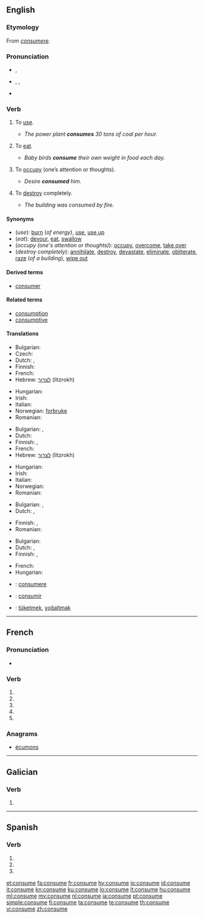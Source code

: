 {{also|consumé}}
==English==

===Etymology===
From {{etyl|la}} ''[[consumere]]''.

===Pronunciation===
* {{a|UK}} {{IPA|/kənˈsjuːm/}}, {{SAMPA|/k@n"sju:m/}}
* {{a|US}} {{enPR|kən-so͞om}}, {{IPA|/kənˈsuːm/}}, {{SAMPA|/k@n"su:m/}}
* {{audio|en-us-consume.ogg|Audio (US)}}

===Verb===
{{en-verb|consum|ing}}

# {{transitive}} To [[use]].
#* ''The power plant '''consumes''' 30 tons of coal per hour.''
# {{transitive}} To [[eat]].
#* ''Baby birds '''consume''' their own weight in food each day.''
# {{transitive}} To [[occupy]] (one’s attention or thoughts).
#* ''Desire '''consumed''' him.''
# {{transitive}} To [[destroy]] completely.
#* ''The building was consumed by fire.''

====Synonyms====
* (''use''): [[burn]] (''of energy''), [[use]], [[use up]]
* (''eat''): [[devour]], [[eat]], [[swallow]]
* (''occupy (one's attention or thoughts)''): [[occupy]], [[overcome]], [[take over]]
* (''destroy completely''): [[annihilate]], [[destroy]], [[devastate]], [[eliminate]], [[obliterate]], [[raze]] (''of a building''), [[wipe out]]

====Derived terms====
* [[consumer]]

====Related terms====
* [[consumption]]
* [[consumptive]]

====Translations====
{{trans-top|to use}}
* Bulgarian: {{t|bg|изразходвам}}
* Czech: {{t-|cs|spotřebovat}}
* Dutch: {{t+|nl|consumeren}}, {{t-|nl|verbruiken}}
* Finnish: {{t-|fi|kuluttaa}}
* French: {{t+|fr|consommer}}
* Hebrew: [[לצרוך]] (litzrokh)
{{trans-mid}}
* Hungarian: {{t|hu|fogyaszt}}
* Irish: {{t-|ga|caith|xs=Irish}}
* Italian: {{t+|it|consumare}}
* Norwegian: [[forbruke]]
* Romanian: {{t-|ro|consuma}}
{{trans-bottom}}

{{trans-top|to eat}}
* Bulgarian: {{t|bg|изяждам}},  {{t|bg|изпивам}}
* Dutch: {{t+|nl|consumeren}}
* Finnish: {{t-|fi|kuluttaa}}, {{t+|fi|syödä}}
* French: {{t+|fr|consommer}}
* Hebrew: [[לצרוך]] (litzrokh)
{{trans-mid}}
* Hungarian: {{t+|hu|elfogyaszt}}
* Irish: {{t-|ga|caith|xs=Irish}}
* Italian: {{t+|it|consumare}}
* Norwegian: {{t+|no|fortære}}
* Romanian: {{t-|ro|consuma}}
{{trans-bottom}}

{{trans-top|to occupy}}
* Bulgarian: {{t|bg|заемам}},  {{t|bg|отнемам}}
* Dutch: {{t+|nl|bezighouden}}, {{t-|nl|verteren}}
{{trans-mid}}
* Finnish: {{t-|fi|kuluttaa}}, {{t+|fi|kalvaa}}
* Romanian: {{qualifier|intransitive}} {{t|ro|se consuma}}
{{trans-bottom}}

{{trans-top|to destroy completely}}
* Bulgarian: {{t|bg|поглъщам}}
* Dutch: {{t-|nl|verteren}}, {{t+|nl|consumeren}}
* Finnish: {{t+|fi|tuhota}}, {{t-|fi|tuhoutua}}
{{trans-mid}}
* French: {{t+|fr|consumer}}
* Hungarian: {{t+|hu|elpusztít}}
{{trans-bottom}}

{{checktrans}}
* {{ttbc|Latin}}: [[consumere]]
* {{ttbc|Spanish}}: [[consumir]]
* {{ttbc|Turkish}}: [[tüketmek]], [[yoğaltmak]]

----

==French==

===Pronunciation===
* {{IPA|lang=fr|/kɔ̃.sym/}}

===Verb===
{{fr-verb form}}

# {{conjugation of|consumer||1|s|pres|ind|lang=fr}}
# {{conjugation of|consumer||3|s|pres|ind|lang=fr}}
# {{conjugation of|consumer||1|s|pres|sub|lang=fr}}
# {{conjugation of|consumer||1|s|pres|sub|lang=fr}}
# {{conjugation of|consumer||2|s|imp|lang=fr}}

===Anagrams===
* [[écumons#French|écumons]]

----

==Galician==

===Verb===
{{gl-verb-form}}

# {{conjugation of|[[consumir#Galician|consumir]]||2|s|imp}}

----

==Spanish==

===Verb===
{{es-verb-form|consumir}}

# {{es-verb form of|ending=ir|mood=imperative|sense=affirmative|pers=2|formal=no|number=singular|[[consumir]]}}
# {{es-verb form of|ending=ir|mood=indicative|tense=present|pers=2|formal=yes|number=singular|[[consumir]]}}
# {{es-verb form of|ending=ir|mood=indicative|tense=present|pers=3|number=singular|[[consumir]]}}

[[et:consume]]
[[fa:consume]]
[[fr:consume]]
[[hy:consume]]
[[io:consume]]
[[id:consume]]
[[it:consume]]
[[kn:consume]]
[[ku:consume]]
[[lo:consume]]
[[lt:consume]]
[[hu:consume]]
[[ml:consume]]
[[my:consume]]
[[nl:consume]]
[[ja:consume]]
[[pt:consume]]
[[simple:consume]]
[[fi:consume]]
[[ta:consume]]
[[te:consume]]
[[th:consume]]
[[vi:consume]]
[[zh:consume]]